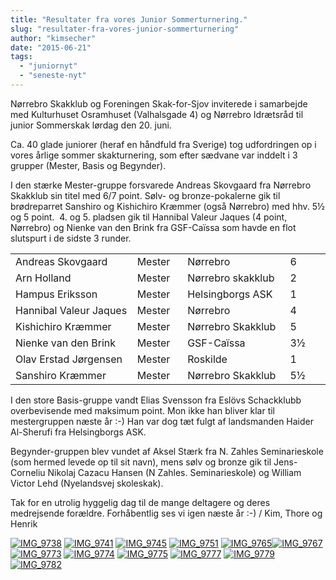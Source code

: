 ```yaml
---
title: "Resultater fra vores Junior Sommerturnering."
slug: "resultater-fra-vores-junior-sommerturnering"
author: "kimsecher"
date: "2015-06-21"
tags: 
  - "juniornyt"
  - "seneste-nyt"
---
```


Nørrebro Skakklub og Foreningen Skak-for-Sjov inviterede i samarbejde med Kulturhuset Osramhuset (Valhalsgade 4) og Nørrebro Idrætsråd til junior Sommerskak lørdag den 20. juni.

Ca. 40 glade juniorer (heraf en håndfuld fra Sverige) tog udfordringen op i vores årlige sommer skakturnering, som efter sædvane var inddelt i 3 grupper (Mester, Basis og Begynder).

I den stærke Mester-gruppe forsvarede Andreas Skovgaard fra Nørrebro Skakklub sin titel med 6/7 point. Sølv- og bronze-pokalerne gik til brødreparret Sanshiro og Kishichiro Kræmmer (også Nørrebro) med hhv. 5½ og 5 point.  4. og 5. pladsen gik til Hannibal Valeur Jaques (4 point, Nørrebro) og Nienke van den Brink fra GSF-Caïssa som havde en flot slutspurt i de sidste 3 runder.

<table width="556">
<tbody>
<tr>
<td width="241">Andreas Skovgaard</td>
<td width="72">Mester</td>
<td width="179">N&oslash;rrebro</td>
<td width="64">6</td>
</tr>
<tr>
<td>Arn Holland</td>
<td>Mester</td>
<td>N&oslash;rrebro skakklub</td>
<td>2</td>
</tr>
<tr>
<td>Hampus Eriksson</td>
<td>Mester</td>
<td>Helsingborgs ASK</td>
<td>1</td>
</tr>
<tr>
<td>Hannibal Valeur Jaques</td>
<td>Mester</td>
<td>N&oslash;rrebro</td>
<td>4</td>
</tr>
<tr>
<td>Kishichiro Kr&aelig;mmer</td>
<td>Mester</td>
<td>N&oslash;rrebro Skakklub</td>
<td>5</td>
</tr>
<tr>
<td>Nienke van den Brink</td>
<td>Mester</td>
<td>GSF-Ca&iuml;ssa</td>
<td>3&frac12;</td>
</tr>
<tr>
<td>Olav Erstad J&oslash;rgensen</td>
<td>Mester</td>
<td>Roskilde</td>
<td>1</td>
</tr>
<tr>
<td>Sanshiro Kr&aelig;mmer</td>
<td>Mester</td>
<td>N&oslash;rrebro Skakklub</td>
<td>5&frac12;</td>
</tr>
</tbody>
</table>
I den store Basis-gruppe vandt Elias Svensson fra Eslövs Schackklubb overbevisende med maksimum point. Mon ikke han bliver klar til mestergruppen næste år :-) Han var dog tæt fulgt af landsmanden Haider Al-Sherufi fra Helsingborgs ASK.

Begynder-gruppen blev vundet af Aksel Stærk fra N. Zahles Seminarieskole (som hermed levede op til sit navn), mens sølv og bronze gik til Jens-Corneliu Nikolaj Cazacu Hansen (N Zahles. Seminarieskole) og William Victor Lehd (Nyelandsvej skoleskak).

Tak for en utrolig hyggelig dag til de mange deltagere og deres medrejsende forældre. Forhåbentlig ses vi igen næste år :-) / Kim, Thore og Henrik

[![IMG_9738](/images/IMG_9738-300x200.jpg)](https://nbskak.dk/wp-content/uploads/2015/06/IMG_9738.jpg) [![IMG_9741](/images/IMG_9741-300x200.jpg)](https://nbskak.dk/wp-content/uploads/2015/06/IMG_9741.jpg) [![IMG_9745](/images/IMG_9745-300x200.jpg)](https://nbskak.dk/wp-content/uploads/2015/06/IMG_9745.jpg) [![IMG_9751](/images/IMG_9751-300x200.jpg)](https://nbskak.dk/wp-content/uploads/2015/06/IMG_9751.jpg) [![IMG_9765](/images/IMG_9765-300x200.jpg)](https://nbskak.dk/wp-content/uploads/2015/06/IMG_9765.jpg)[![IMG_9767](/images/IMG_9767-300x200.jpg)](https://nbskak.dk/wp-content/uploads/2015/06/IMG_9767.jpg) [![IMG_9773](/images/IMG_9773-300x200.jpg)](https://nbskak.dk/wp-content/uploads/2015/06/IMG_9773.jpg) [![IMG_9774](/images/IMG_9774-300x200.jpg)](https://nbskak.dk/wp-content/uploads/2015/06/IMG_9774.jpg) [![IMG_9775](/images/IMG_9775-300x200.jpg)](https://nbskak.dk/wp-content/uploads/2015/06/IMG_9775.jpg) [![IMG_9777](/images/IMG_9777-300x200.jpg)](https://nbskak.dk/wp-content/uploads/2015/06/IMG_9777.jpg) [![IMG_9779](/images/IMG_9779-300x200.jpg)](https://nbskak.dk/wp-content/uploads/2015/06/IMG_9779.jpg) [![IMG_9782](/images/IMG_9782-300x200.jpg)](https://nbskak.dk/wp-content/uploads/2015/06/IMG_9782.jpg)
